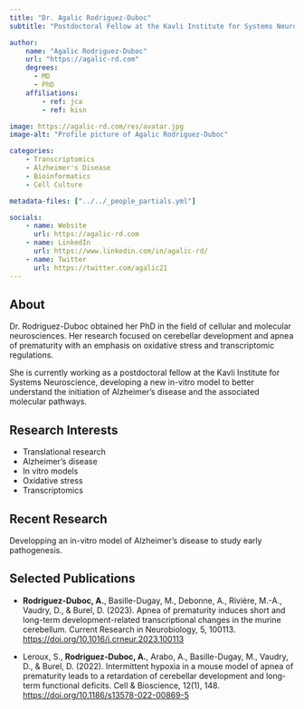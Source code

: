 ```yaml
---
title: "Dr. Agalic Rodriguez-Duboc"
subtitle: "Postdoctoral Fellow at the Kavli Institute for Systems Neuroscience"

author:
    name: "Agalic Rodriguez-Duboc"
    url: "https://agalic-rd.com"
    degrees:
      - MD
      - PhD
    affiliations:
        - ref: jca
        - ref: kisn

image: https://agalic-rd.com/res/avatar.jpg
image-alt: "Profile picture of Agalic Rodriguez-Duboc"

categories:
    - Transcriptomics
    - Alzheimer's Disease
    - Bioinformatics
    - Cell Culture

metadata-files: ["../../_people_partials.yml"]

socials:
    - name: Website
      url: https://agalic-rd.com
    - name: LinkedIn
      url: https://www.linkedin.com/in/agalic-rd/
    - name: Twitter
      url: https://twitter.com/agalic21
---
```


## About

Dr. Rodriguez-Duboc obtained her PhD in the field of cellular and molecular neurosciences. Her research focused on cerebellar development and apnea of prematurity with an emphasis on oxidative stress and transcriptomic regulations.

She is currently working as a postdoctoral fellow at the Kavli Institute for Systems Neuroscience, developing a new in-vitro model to better understand the initiation of Alzheimer's disease and the associated molecular pathways.

## Research Interests

- Translational research
- Alzheimer's disease
- In vitro models
- Oxidative stress
- Transcriptomics

## Recent Research

Developping an in-vitro model of Alzheimer's disease to study early pathogenesis.

## Selected Publications

* **Rodriguez-Duboc, A.**, Basille-Dugay, M., Debonne, A., Rivière, M.-A., Vaudry, D., & Burel, D. (2023). Apnea of prematurity induces short and long-term development-related transcriptional changes in the murine cerebellum. Current Research in Neurobiology, 5, 100113. [https://doi.org/10.1016/j.crneur.2023.100113](https://doi.org/10.1016/j.crneur.2023.100113)

* Leroux, S., **Rodriguez-Duboc, A.**, Arabo, A., Basille-Dugay, M., Vaudry, D., & Burel, D. (2022). Intermittent hypoxia in a mouse model of apnea of prematurity leads to a retardation of cerebellar development and long-term functional deficits. Cell & Bioscience, 12(1), 148. [https://doi.org/10.1186/s13578-022-00869-5](https://doi.org/10.1186/s13578-022-00869-5)
